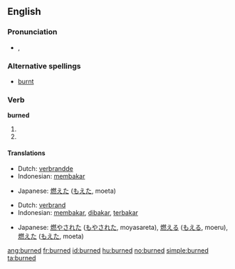 ==English==
{{rfc-auto}}
===Pronunciation===
*{{IPA|/'bʌ:(r)nd/}}, {{SAMPA|/"b3:nd/}}

===Alternative spellings===
*[[burnt]]

===Verb===
'''burned'''

# {{simple past of|[[burn]]}}
# {{past participle of|[[burn]]}}

====Translations====
{{trans-top|simple past of to burn}}
*Dutch: [[verbrandde]]
*Indonesian: [[bakar|membakar]]
{{trans-mid}}
*Japanese: [[燃えた]] ([[もえた]], moeta)
{{trans-bottom}}

{{trans-top|past participle of to burn}}
*Dutch: [[verbrand]]
*Indonesian: [[bakar|membakar]], [[bakar|dibakar]], [[bakar|terbakar]]
{{trans-mid}}
*Japanese: [[燃やされた]] ([[もやされた]], moyasareta),  [[燃える]] ([[もえる]], moeru),  [[燃えた]] ([[もえた]], moeta)
{{trans-bottom}}

[[ang:burned]]
[[fr:burned]]
[[id:burned]]
[[hu:burned]]
[[no:burned]]
[[simple:burned]]
[[ta:burned]]